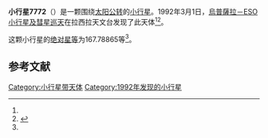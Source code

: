 {{Infobox planet
| bgcolour = #FFFFC0
| name = 7772
| symbol = 
| image = 
| caption = 
| discovery = yes
| discovery_ref = 
| discoverer = [[烏普薩拉－ESO小行星及彗星巡天|烏普薩拉－ESO小行星及彗星巡天]]
| discovery_site = [[拉西拉天文台|拉西拉天文台]] 
| discovered = 1992年3月1日
| designations = yes
| mp_name = 
| named_after = 
| alt_names = 1992 EQ15/ 1955 UU / 1969 OJ1 / 1974 OD1 / 1979 OC16 / 1989 QD
| mp_category = [[主带小行星|主带小行星]]
| orbit_ref = <ref name="a">[http://ssd.jpl.nasa.gov/sbdb.cgi?sstr=7772 7772] {{Wayback|url=http://ssd.jpl.nasa.gov/sbdb.cgi?sstr=7772 |date=20210825011335 }}，小行星數據庫瀏覽器（JPL Small-Body Database Browser）－[[美国国家航空航天局|美国国家航空航天局]]喷气推进实验室</ref>
| epoch = 2456400.5 (2013年4月18日更新)
| aphelion = {{convert|3.3942397|AU|km|3|abbr=on|lk=out}}
| perihelion = {{convert|2.3698635|AU|km|3|abbr=on}}
| semimajor = {{convert|2.8820516|AU|km|3|abbr=on}}
| eccentricity = 0.1777165
| period = 1787.109046 [[日|日]]<br />4.89[[儒略年|儒略年]]
| avg_speed = 
| inclination = 3.95519
| asc_node = 176.68188
| mean_anomaly = 
| arg_peri = 167.78865
| satellites = 
| physical_characteristics = yes
| dimensions = 
| mass = 
| density = 
| surface_grav = 
| escape_velocity = 
| sidereal_day = 
| axial_tilt = 
| pole_ecliptic_lat = 
| pole_ecliptic_lon = 
| albedo = 
| temperatures= 
| temp_name1 = 
| mean_temp_1 = 
| max_temp_1 = 
| temp_name2 = 
| max_temp_2 = 
| spectral_type = 
| abs_magnitude = 167.78865
}}

'''小行星7772'''（{{lang-en|7772}}）是一颗围绕[[太阳|太阳]][[公转|公转]]的[[小行星|小行星]]。1992年3月1日，[[烏普薩拉－ESO小行星及彗星巡天|烏普薩拉－ESO小行星及彗星巡天]]在拉西拉天文台发现了此天体<ref name="a" /><ref>{{cite news|title=小行星列表|url=http://cfa-www.harvard.edu/iau/lists/NumberedMPs.txt|accessdate=2013-07-08|newspaper=哈佛大学|archive-date=2008-05-17|archive-url=https://web.archive.org/web/20080517010638/http://cfa-www.harvard.edu/iau/lists/NumberedMPs.txt|dead-url=no}}</ref>。

这颗小行星的[[绝对星等|绝对星等]]为167.78865等<ref name="a" />。

==参考文献==
{{reflist}}
{{Minor Planet Number|[[小行星7771|小行星7771]]|[[小行星7773|小行星7773]]}}

{{小天体}}

[[Category:小行星带天体|Category:小行星带天体]]
[[Category:1992年发现的小行星|Category:1992年发现的小行星]]

{{asteroid-stub}}